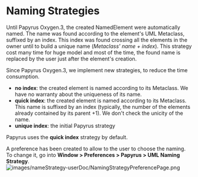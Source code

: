 =Naming Strategies=
Until Papyrus Oxygen.3, the created NamedElement were automatically named. The name was found according to the element's UML Metaclass, suffixed by an index. This index was found crossing all the elements in the owner until to build a unique name (''Metaclass' name + index''). This strategy cost many time for huge model and most of the time, the found name is replaced by the user just after the element's creation. 

Since Papyrus Oxygen.3, we implement new strategies, to reduce the time consumption.
*'''no index''': the created element is named according to its Metaclass. We have no warranty about the uniqueness of its name.
*'''quick index''': the created element is named according to its Metaclass. This name is suffixed by an index (typically, the number of the elements already contained by its parent +1). We don't check the unicity of the name.
*'''unique index''': the initial Papyrus strategy


Papyrus uses the '''quick index''' strategy by default.

A preference has been created to allow to the user to choose the naming. To change it, go into '''Window > Preferences > Papyrus > UML Naming Strategy'''.
[[Image:images/nameStrategy-userDoc/NamingStrategyPreferencePage.png]] 
